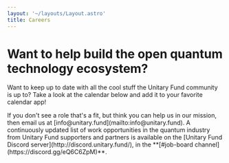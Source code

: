 ```yaml
---
layout: '~/layouts/Layout.astro'
title: Careers
---
```



<PageIntro>

# Want to help build the open quantum technology ecosystem?

Want to keep up to
date with all the cool stuff the Unitary Fund community is up to? Take a look
at the calendar below and add it to your favorite calendar app!

</PageIntro>

<Jobs />

<ReducedWidth>
  If you don't see a role that's a fit, but think you can help us in our
  mission, then email us at [info@unitary.fund](mailto:info@unitary.fund). A
  continuously updated list of work opportunities in the quantum industry from
  Unitary Fund supporters and partners is available on the [Unitary Fund Discord
  server](http://discord.unitary.fund/), in the **[#job-board
  channel](https://discord.gg/eQ6C6ZpM)**.
</ReducedWidth>
